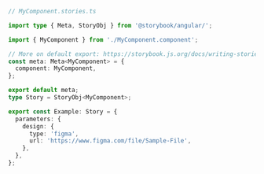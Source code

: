 ```ts
// MyComponent.stories.ts

import type { Meta, StoryObj } from '@storybook/angular/';

import { MyComponent } from './MyComponent.component';

// More on default export: https://storybook.js.org/docs/writing-stories/introduction#default-export
const meta: Meta<MyComponent> = {
  component: MyComponent,
};

export default meta;
type Story = StoryObj<MyComponent>;

export const Example: Story = {
  parameters: {
    design: {
      type: 'figma',
      url: 'https://www.figma.com/file/Sample-File',
    },
  },
};
```
